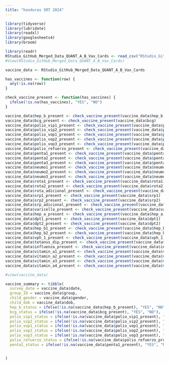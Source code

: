 ```yaml
---
title: "honduras SRT 2024"
---
```


```r
library(tidyverse)
library(lubridate)
library(readxl)
library(googlesheets4)
library(broom)
```

```r
library(readr)
RStudio_GitHub_Merged_Data_QUANT_A_B_Vax_Cards <- read_csv("RStudio_GitHub Merged Data (QUANT) - A+B Vax Cards.csv")
#View(RStudio_GitHub_Merged_Data_QUANT_A_B_Vax_Cards)
```

```r
vaccine_data <- RStudio_GitHub_Merged_Data_QUANT_A_B_Vax_Cards
```

```r
has_vaccines <- function(row) {
  any(!is.na(row))
}

check_vaccine_present <- function(has_vaccines) {
  ifelse(!is.na(has_vaccines), "YES", "NO")
}

vaccine_data$hep_b_present <- check_vaccine_present(vaccine_data$hep_b)
vaccine_data$bcg_present <- check_vaccine_present(vaccine_data$bcg)
vaccine_data$polio_vip1_present <- check_vaccine_present(vaccine_data$polio_vip1)
vaccine_data$polio_vip2_present <- check_vaccine_present(vaccine_data$polio_vip2)
vaccine_data$polio_vop1_present <- check_vaccine_present(vaccine_data$polio_vop1)
vaccine_data$polio_vop2_present <- check_vaccine_present(vaccine_data$polio_vop2)
vaccine_data$polio_vop3_present <- check_vaccine_present(vaccine_data$polio_vop3)
vaccine_data$polio_refuerzo_present <- check_vaccine_present(vaccine_data$polio_refuerzo)
vaccine_data$penta1_present <- check_vaccine_present(vaccine_data$penta1)
vaccine_data$penta2_present <- check_vaccine_present(vaccine_data$penta2)
vaccine_data$penta3_present <- check_vaccine_present(vaccine_data$penta3)
vaccine_data$neumo1_present <- check_vaccine_present(vaccine_data$neumo1)
vaccine_data$neumo2_present <- check_vaccine_present(vaccine_data$neumo2)
vaccine_data$neumo3_present <- check_vaccine_present(vaccine_data$neumo3)
vaccine_data$rota1_present <- check_vaccine_present(vaccine_data$rota1)
vaccine_data$rota2_present <- check_vaccine_present(vaccine_data$rota2)
vaccine_data$rota_adicional_present <- check_vaccine_present(vaccine_data$rota_adicional)
vaccine_data$srp1_present <- check_vaccine_present(vaccine_data$srp1)
vaccine_data$srp2_present <- check_vaccine_present(vaccine_data$srp2)
vaccine_data$srp_adicional_present <- check_vaccine_present(vaccine_data$srp_adicional)
vaccine_data$varicella_present <- check_vaccine_present(vaccine_data$varicella)
vaccine_data$hep_a_present <- check_vaccine_present(vaccine_data$hep_a)
vaccine_data$dpt1_present <- check_vaccine_present(vaccine_data$dpt1)
vaccine_data$dpt2_present <- check_vaccine_present(vaccine_data$dpt2)
vaccine_data$hep_b1_present <- check_vaccine_present(vaccine_data$hep_b1)
vaccine_data$hep_b2_present <- check_vaccine_present(vaccine_data$hep_b2)
vaccine_data$vph_1_present <- check_vaccine_present(vaccine_data$vph_1)
vaccine_data$tetanus_dip_present <- check_vaccine_present(vaccine_data$tetanus_dip)
vaccine_data$influenza_present <- check_vaccine_present(vaccine_data$influenza)
vaccine_data$vitamin_a1_present <- check_vaccine_present(vaccine_data$vitamin_a1)
vaccine_data$vitamin_a2_present <- check_vaccine_present(vaccine_data$vitamin_a2)
vaccine_data$vitamin_a3_present <- check_vaccine_present(vaccine_data$vitamin_a3)
vaccine_data$vitamin_a4_present <- check_vaccine_present(vaccine_data$vitamin_a4)

#view(vaccine_data)
```

```r
vaccine_summary <- tibble(
  survey_date = vaccine_data$date,
  group_ID = vaccine_data$group,
  child_gender = vaccine_data$gender,
  child_dob = vaccine_data$dob,
  hep_b_status = ifelse(!is.na(vaccine_data$hep_b_present), "YES", "NO"),
  bcg_status = ifelse(!is.na(vaccine_data$bcg_present), "YES", "NO"),
  polio_vip1_status = ifelse(!is.na(vaccine_data$polio_vip1_present), "YES", "NO"),
  polio_vip2_status = ifelse(!is.na(vaccine_data$polio_vip2_present), "YES", "NO"),
  polio_vop1_status = ifelse(!is.na(vaccine_data$polio_vop1_present), "YES", "NO"),
  polio_vop2_status = ifelse(!is.na(vaccine_data$polio_vop2_present), "YES", "NO"),
  polio_vop3_status = ifelse(!is.na(vaccine_data$polio_vop3_present), "YES", "NO"),
  polio_refuerzo_status = ifelse(!is.na(vaccine_data$polio_refuerzo_present), "YES", "NO"),
  penta1_status = ifelse(!is.na(vaccine_data$penta1_present), "YES", "NO")


)
```
